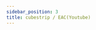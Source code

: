 ```yaml
---
sidebar_position: 3
title: cubestrip / EAC(Youtube)
---
```



<PanoViewer
  src="/egjs-view360/pano/cube/cubemap.jpg"
  projectionType="cubestrip"
  showExampleCode />

<PanoViewer
  src="/egjs-view360/pano/eac/youtube.png"
  projectionType="cubestrip"
  showExampleCode />
